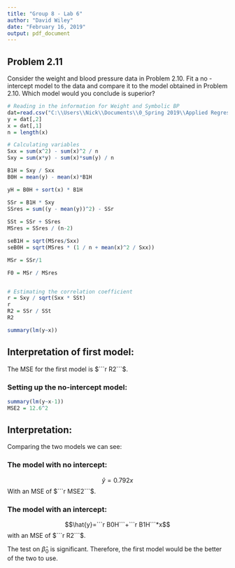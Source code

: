 ---
title: "Group 8 - Lab 6"
author: "David Wiley"
date: "February 16, 2019"
output: pdf_document
---

## Problem 2.11

Consider the weight and blood pressure data in Problem 2.10. Fit a no -
intercept model to the data and compare it to the model obtained in Problem
2.10. Which model would you conclude is superior?


```{r}

# Reading in the information for Weight and Symbolic BP
dat=read.csv("C:\\Users\\Nick\\Documents\\0_Spring 2019\\Applied Regression\\Labs_HW\\Data_Sets\\Chapter 2\\Problems\\data-prob-2-10.csv", header = T)
y = dat[,2]
x = dat[,1]
n = length(x)

# Calculating variables
Sxx = sum(x^2) - sum(x)^2 / n
Sxy = sum(x*y) - sum(x)*sum(y) / n

B1H = Sxy / Sxx
B0H = mean(y) - mean(x)*B1H

yH = B0H + sort(x) * B1H

SSr = B1H * Sxy
SSres = sum((y - mean(y))^2) - SSr
  
SSt = SSr + SSres
MSres = SSres / (n-2)

seB1H = sqrt(MSres/Sxx)
seB0H = sqrt(MSres * (1 / n + mean(x)^2 / Sxx))

MSr = SSr/1

F0 = MSr / MSres


# Estimating the correlation coefficient
r = Sxy / sqrt(Sxx * SSt)
r
R2 = SSr / SSt
R2

summary(lm(y~x))

```

## Interpretation of first model:

The MSE for the first model is $```r R2```$.

### Setting up the no-intercept model:

```{r}

summary(lm(y~x-1))
MSE2 = 12.6^2

```

## Interpretation:

Comparing the two models we can see: 

### The model with no intercept:
$$\hat{y}=0.792x$$
With an MSE of $```r MSE2```$.

### The model with an intercept:
$$\hat{y}=```r B0H```+```r B1H```*x$$ 
with an MSE of $```r R2```$.

The test on $\hat{\beta}_{0}$ is significant. Therefore, the first model would be the better of the two to use.
